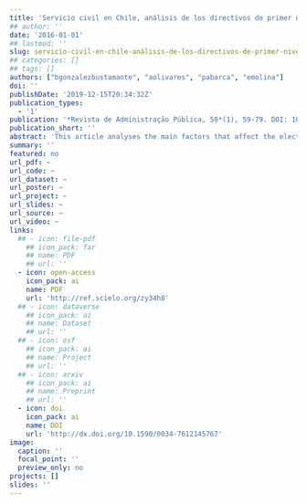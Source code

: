 ```yaml
---
title: 'Servicio civil en Chile, análisis de los directivos de primer nivel jerárquico (2003-13)'
## author: ''
date: '2016-01-01'
## lastmod: ''
slug: servicio-civil-en-chile-análisis-de-los-directivos-de-primer-nivel-jerárquico
## categories: []
## tags: []
authors: ["bgonzalezbustamante", "aolivares", "pabarca", "emolina"]
doi: ''
publishDate: '2019-12-15T20:34:32Z'
publication_types:
  - '1'
publication: '*Revista de Administração Pública, 50*(1), 59-79. DOI: 10.1590/0034-7612145767'
publication_short: ''
abstract: 'This article analyses the main factors that affect the election of a high civil servant in the first level of hierarchy in Chile, according to a sociological perspective using the capital species concept. This paper provides a theoretical and descriptive journey on State modernisation and professionalisation of public management in Chile. Later, with a sample of 45 cases regarding high civil servants designated from 2003 to 2013, maximum likelihood logit models were performed to determine the factors that influence the selection of these civil servants. It concludes that political capital is not a factor that gives advantage in the selection.'
summary: ''
featured: no
url_pdf: ~
url_code: ~
url_dataset: ~
url_poster: ~
url_project: ~
url_slides: ~
url_source: ~
url_video: ~
links:
  ## - icon: file-pdf
    ## icon_pack: far
    ## name: PDF
    ## url: ''
  - icon: open-access 
    icon_pack: ai
    name: PDF
    url: 'http://ref.scielo.org/zy34h8'
  ## - icon: dataverse
    ## icon_pack: ai
    ## name: Dataset
    ## url: ''
  ## - icon: osf
    ## icon_pack: ai
    ## name: Project
    ## url: ''
  ## - icon: arxiv
    ## icon_pack: ai
    ## name: Preprint
    ## url: ''
  - icon: doi
    icon_pack: ai
    name: DOI
    url: 'http://dx.doi.org/10.1590/0034-7612145767'
image:
  caption: ''
  focal_point: ''
  preview_only: no
projects: []
slides: ''
---
```

